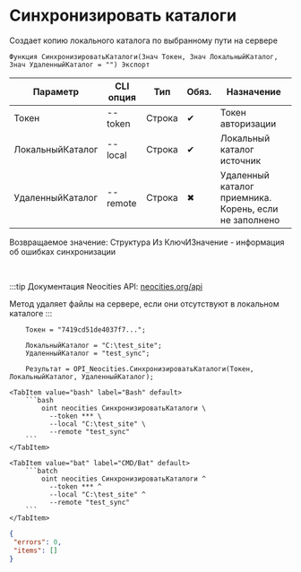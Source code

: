 ﻿---
sidebar_position: 5
description: Синхронизировать каталоги и другие функции для работы с Neocities в Открытом пакете интеграций - бесплатной open-source библиотеке интеграций для 1С:Предприятие 8, OneScript и CLI
keywords: [1C, 1С, 1С:Предприятие, 1С:Предприятие 8.3, API, Интеграция, Сервисы, Обмен, OneScript, CLI, Neocities]
---


# Синхронизировать каталоги
 Создает копию локального каталога по выбранному пути на сервере



`Функция СинхронизироватьКаталоги(Знач Токен, Знач ЛокальныйКаталог, Знач УдаленныйКаталог = "") Экспорт`

  | Параметр | CLI опция | Тип | Обяз. | Назначение |
  |-|-|-|-|-|
  | Токен | --token | Строка | &#x2714; | Токен авторизации |
  | ЛокальныйКаталог | --local | Строка | &#x2714; | Локальный каталог источник |
  | УдаленныйКаталог | --remote | Строка | &#x2716; | Удаленный каталог приемника. Корень, если не заполнено |

  
  Возвращаемое значение:   Структура Из КлючИЗначение - информация об ошибках синхронизации

<br/>

:::tip
Документация Neocities API: [neocities.org/api](https://neocities.org/api)

Метод удаляет файлы на сервере, если они отсутствуют в локальном каталоге
:::
<br/>



```bsl title="Пример использования для 1С:Предприятие/OneScript"
    Токен = "7419cd51de4037f7...";

    ЛокальныйКаталог = "C:\test_site";
    УдаленныйКаталог = "test_sync";

    Результат = OPI_Neocities.СинхронизироватьКаталоги(Токен, ЛокальныйКаталог, УдаленныйКаталог);
```
    

 <Tabs>
  
    <TabItem value="bash" label="Bash" default>
        ```bash
            oint neocities СинхронизироватьКаталоги \
              --token *** \
              --local "C:\test_site" \
              --remote "test_sync"
        ```
    </TabItem>
  
    <TabItem value="bat" label="CMD/Bat" default>
        ```batch
            oint neocities СинхронизироватьКаталоги ^
              --token *** ^
              --local "C:\test_site" ^
              --remote "test_sync"
        ```
    </TabItem>
</Tabs>


```json title="Результат"
{
 "errors": 0,
 "items": []
}
```
